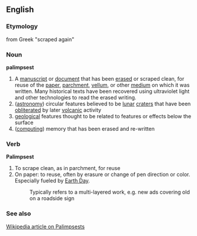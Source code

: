 ==English==
===Etymology===
from Greek "scraped again"
===Noun===
'''palimpsest'''
#A [[manuscript]] or [[document]] that has been [[erase]]d or scraped clean, for reuse of the [[paper]], [[parchment]], [[vellum]], or other [[medium]] on which it was written.  Many historical texts have been recovered using ultraviolet light and other technologies to read the erased writing.
#([[astronomy]]) circular features believed to be [[lunar]] [[crater]]s that have been [[obliterate]]d by later [[volcano|volcanic]] activity
#[[geology|geological]] features thought to be related to features or effects below the surface
#([[computing]]) memory that has been erased and re-written
===Verb===
'''Palimpsest'''
#To scrape clean, as in parchment, for reuse
#On paper: to reuse, often by erasure or change of pen direction or color.  Especially fueled by [[w:Earth Day|Earth Day]].
#:Typically refers to a multi-layered work, e.g. new ads covering old on a roadside sign
===See also===
[[w:Palimpsest|Wikipedia article on Palimpsests]]
